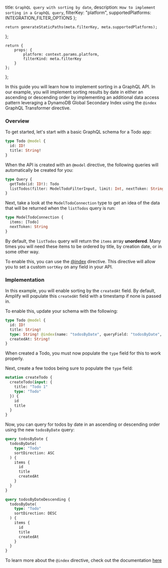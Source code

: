   title: `GraphQL query with sorting by date`,
  description: `How to implement sorting in a GraphQL query`,
  filterKey: "platform",
  supportedPlatforms: INTEGRATION_FILTER_OPTIONS
};
      


    return generateStaticPaths(meta.filterKey, meta.supportedPlatforms);
};

    return {
        props: {
            platform: context.params.platform,
            filterKind: meta.filterKey
        }
    };
};

In this guide you will learn how to implement sorting in a GraphQL API. In our example, you will implement sorting results by date in either an ascending or descending order by implementing an additional data access pattern leveraging a DynamoDB Global Secondary Index using the `@index` GraphQL Transformer directive.

### Overview

To get started, let's start with a basic GraphQL schema for a Todo app:

```graphql
type Todo @model {
  id: ID!
  title: String!
}
```

When the API is created with an `@model` directive, the following queries will automatically be created for you:

```graphql
type Query {
  getTodo(id: ID!): Todo
  listTodos(filter: ModelTodoFilterInput, limit: Int, nextToken: String): ModelTodoConnection
}
```

Next, take a look at the `ModelTodoConnection` type to get an idea of the data that will be returned when the `listTodos` query is run:

```graphql
type ModelTodoConnection {
  items: [Todo]
  nextToken: String
}
```

By default, the `listTodos` query will return the `items` array __unordered__. Many times you will need these items to be ordered by title, by creation date, or in some other way.

To enable this, you can use the [@index](/cli/graphql/data-modeling) directive. This directive will allow you to set a custom `sortKey` on any field in your API.

### Implementation

In this example, you will enable sorting by the `createdAt` field. By default, Amplify will populate this `createdAt` field with a timestamp if none is passed in.

To enable this, update your schema with the following:

```graphql
type Todo @model {
  id: ID!
  title: String!
  type: String! @index(name: "todosByDate", queryField: "todosByDate", sortKeyFields: ["createdAt"])
  createdAt: String!
}
```

<Callout>

When created a Todo, you must now populate the `type` field for this to work properly.

</Callout>

Next, create a few todos being sure to populate the `type` field:

```graphql
mutation createTodo {
  createTodo(input: {
    title: "Todo 1"
    type: "Todo"
  }) {
    id
    title
  }
}
```

Now, you can query for todos by date in an ascending or descending order using the new `todosByDate` query:

```graphql
query todosByDate {
  todosByDate(
    type: "Todo"
    sortDirection: ASC
  ) {
    items {
      id
      title
      createdAt
    }
  }
}

query todosByDateDescending {
  todosByDate(
    type: "Todo"
    sortDirection: DESC
  ) {
    items {
      id
      title
      createdAt
    }
  }
}
```

To learn more about the `@index` directive, check out the documentation [here](/cli/graphql/data-modeling)
